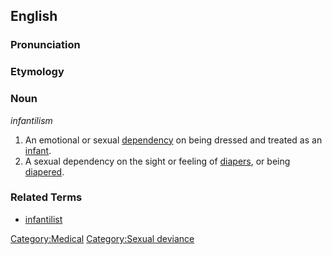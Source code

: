 ==English==

===Pronunciation===
{{substub}}

===Etymology===
{{substub}}

===Noun===
''infantilism''

# An emotional or sexual [[dependency]] on being dressed and treated as an [[infant]].
# A sexual dependency on the sight or feeling of [[diapers]], or being [[diapered]]. 

===Related Terms===
* [[infantilist]]


[[Category:Medical]]
[[Category:Sexual deviance]]